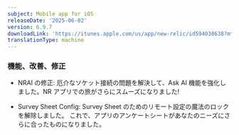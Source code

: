 ```yaml
---
subject: Mobile app for iOS
releaseDate: '2025-06-02'
version: 6.9.7
downloadLink: 'https://itunes.apple.com/us/app/new-relic/id594038638?mt=8'
translationType: machine
---
```


### 機能、改善、修正

* NRAI の修正: 厄介なソケット接続の問題を解決して、Ask AI 機能を強化しました。NR アプリでの旅がさらにスムーズになりました!

* Survey Sheet Config: Survey Sheet のためのリモート設定の魔法のロックを解除しました。 これで、アプリのアンケートシートがあなたのニーズにさらに合ったものになりました。